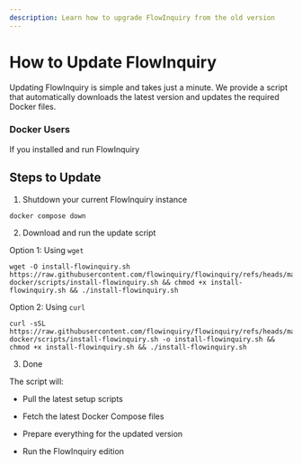 ```yaml
---
description: Learn how to upgrade FlowInquiry from the old version
---
```


# How to Update FlowInquiry

Updating FlowInquiry is simple and takes just a minute. We provide a script that automatically downloads the latest version and updates the required Docker files.

### Docker Users

If you installed and run FlowInquiry

## Steps to Update

1. Shutdown your current FlowInquiry instance

```
docker compose down
```

2. Download and run the update script

Option 1: Using `wget`

```
wget -O install-flowinquiry.sh https://raw.githubusercontent.com/flowinquiry/flowinquiry/refs/heads/main/apps/ops/flowinquiry-docker/scripts/install-flowinquiry.sh && chmod +x install-flowinquiry.sh && ./install-flowinquiry.sh
```

Option 2: Using `curl`

```
curl -sSL https://raw.githubusercontent.com/flowinquiry/flowinquiry/refs/heads/main/apps/ops/flowinquiry-docker/scripts/install-flowinquiry.sh -o install-flowinquiry.sh && chmod +x install-flowinquiry.sh && ./install-flowinquiry.sh
```

3. Done

The script will:

- Pull the latest setup scripts

- Fetch the latest Docker Compose files

- Prepare everything for the updated version

- Run the FlowInquiry edition
